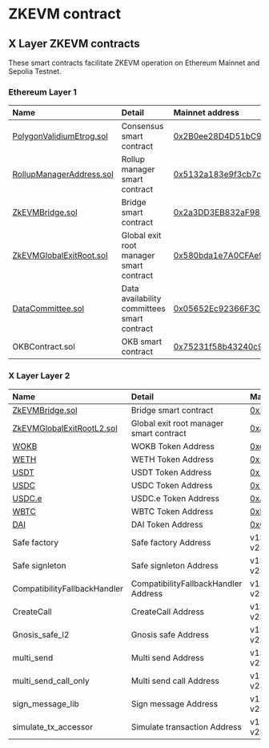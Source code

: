 # ZKEVM contract
## X Layer ZKEVM contracts
These smart contracts facilitate ZKEVM operation on Ethereum Mainnet and Sepolia Testnet. 
### Ethereum Layer 1
|Name|Detail|Mainnet address| Testnet address| 
|:----|:--|:--|:--|
|[PolygonValidiumEtrog.sol](https://github.com/okx/xlayer-contracts/blob/release/v0.3.0/contracts/v2/consensus/validium/PolygonValidiumEtrog.sol "PolygonValidiumEtrog.sol")|Consensus smart contract|[0x2B0ee28D4D51bC9aDde5E58E295873F61F4a0507](https://etherscan.io/address/0x2B0ee28D4D51bC9aDde5E58E295873F61F4a0507 "0x2B0ee28D4D51bC9aDde5E58E295873F61F4a0507")|[0x01469dACfDDA885D68Ff0f8628F2629c14F95a20](https://sepolia.etherscan.io/address/0x01469dACfDDA885D68Ff0f8628F2629c14F95a20 "0x01469dACfDDA885D68Ff0f8628F2629c14F95a20")|
|[RollupManagerAddress.sol](https://github.com/okx/xlayer-contracts/blob/release/v0.3.0/contracts/v2/PolygonRollupManager.sol "RollupManagerAddress.sol")|Rollup manager smart contract|[0x5132a183e9f3cb7c848b0aac5ae0c4f0491b7ab2](https://etherscan.io/address/0x5132a183e9f3cb7c848b0aac5ae0c4f0491b7ab2 "0x5132a183e9f3cb7c848b0aac5ae0c4f0491b7ab2")|[0x6662621411A8DACC3cA7049C8BddABaa9a999ce3](https://sepolia.etherscan.io/address/0x6662621411A8DACC3cA7049C8BddABaa9a999ce3 "0x6662621411A8DACC3cA7049C8BddABaa9a999ce3")|
|[ZkEVMBridge.sol](https://github.com/okx/xlayer-contracts/blob/release/v0.3.0/contracts/v2/PolygonZkEVMBridgeV2.sol "ZkEVMBridge.sol")|Bridge smart contract| [0x2a3DD3EB832aF982ec71669E178424b10Dca2EDe](https://etherscan.io/address/0x2a3DD3EB832aF982ec71669E178424b10Dca2EDe "0x2a3DD3EB832aF982ec71669E178424b10Dca2EDe")|[0x7a4Ee6f9F0aB037fE771FC36D39C1E19bcc0Fdb5](https://sepolia.etherscan.io/address/0x7a4Ee6f9F0aB037fE771FC36D39C1E19bcc0Fdb5 "0x7a4Ee6f9F0aB037fE771FC36D39C1E19bcc0Fdb5")|
|[ZkEVMGlobalExitRoot.sol](https://github.com/okx/xlayer-contracts/blob/release/v0.3.0/contracts/v2/PolygonZkEVMGlobalExitRootV2.sol "ZkEVMGlobalExitRoot.sol")|Global exit root manager smart contract|[0x580bda1e7A0CFAe92Fa7F6c20A3794F169CE3CFb](https://etherscan.io/address/0x580bda1e7A0CFAe92Fa7F6c20A3794F169CE3CFb "0x580bda1e7A0CFAe92Fa7F6c20A3794F169CE3CFb")|[0x66E61bA00F58b857A9DD2C500F3aBc424A46BD20](https://sepolia.etherscan.io/address/0x66E61bA00F58b857A9DD2C500F3aBc424A46BD20 "0x66E61bA00F58b857A9DD2C500F3aBc424A46BD20")|
|[DataCommittee.sol](https://github.com/okx/xlayer-contracts/blob/release/v0.3.0/contracts/v2/consensus/validium/PolygonDataCommittee.sol "DataCommittee.sol")|Data availability committees smart contract|[0x05652Ec92366F3C2255991a265c499E01Ba58e6a](https://etherscan.io/address/0x05652Ec92366F3C2255991a265c499E01Ba58e6a "0x05652Ec92366F3C2255991a265c499E01Ba58e6a") |[0x9d89De09fa8666cD82fDb0E2466bB56D704D60e7](https://sepolia.etherscan.io/address/0x9d89De09fa8666cD82fDb0E2466bB56D704D60e7 "0x9d89De09fa8666cD82fDb0E2466bB56D704D60e7")|
|OKBContract.sol|OKB smart contract|[0x75231f58b43240c9718dd58b4967c5114342a86c](https://etherscan.io/address/0x75231f58b43240c9718dd58b4967c5114342a86c "0x75231f58b43240c9718dd58b4967c5114342a86c")|[0x3F4B6664338F23d2397c953f2AB4Ce8031663f80](https://sepolia.etherscan.io/address/0x3F4B6664338F23d2397c953f2AB4Ce8031663f80 "0x3F4B6664338F23d2397c953f2AB4Ce8031663f80")|

### X Layer Layer 2
|Name|Detail|Mainnet address| Testnet address| 
|:----|:--|:--|:--|
|[ZkEVMBridge.sol](https://github.com/okx/xlayer-contracts/blob/v0.3.1/contracts/v2/PolygonZkEVMBridgeV2.sol "ZkEVMBridge.sol")|Bridge smart contract|[0x2a3DD3EB832aF982ec71669E178424b10Dca2EDe](https://www.okx.com/explorer/xlayer/address/0x2a3DD3EB832aF982ec71669E178424b10Dca2EDe "0x2a3DD3EB832aF982ec71669E178424b10Dca2EDe")|[0x7a4Ee6f9F0aB037fE771FC36D39C1E19bcc0Fdb5](https://www.okx.com/explorer/xlayer-test/address/0x7a4Ee6f9F0aB037fE771FC36D39C1E19bcc0Fdb5 "0x7a4Ee6f9F0aB037fE771FC36D39C1E19bcc0Fdb5")|
|[ZkEVMGlobalExitRootL2.sol](https://github.com/okx/xlayer-contracts/blob/v0.3.1/contracts/v2/PolygonZkEVMGlobalExitRootV2.sol "ZkEVMGlobalExitRootL2.sol")|Global exit root manager smart contract|[0xa40d5f56745a118d0906a34e69aec8c0db1cb8fa](https://www.okx.com/explorer/xlayer/address/0xa40d5f56745a118d0906a34e69aec8c0db1cb8fa "0xa40d5f56745a118d0906a34e69aec8c0db1cb8fa")|[0xa40d5f56745a118d0906a34e69aec8c0db1cb8fa](https://www.okx.com/explorer/xlayer-test/address/0xa40d5f56745a118d0906a34e69aec8c0db1cb8fa "0xa40d5f56745a118d0906a34e69aec8c0db1cb8fa")|
|[WOKB](https://www.okx.com/explorer/xlayer/address/0xe538905cf8410324e03a5a23c1c177a474d59b2b "WOKB")|WOKB Token Address|[0xe538905cf8410324e03a5a23c1c177a474d59b2](https://www.okx.com/explorer/xlayer/address/0xe538905cf8410324e03a5a23c1c177a474d59b2b "0xe538905cf8410324e03a5a23c1c177a474d59b2b")|-|
|[WETH](https://www.okx.com/explorer/xlayer/token/0x5a77f1443d16ee5761d310e38b62f77f726bc71c "WETH")|WETH Token Address|[0x5a77f1443d16ee5761d310e38b62f77f726bc71c](https://www.okx.com/explorer/xlayer/address/0x5a77f1443d16ee5761d310e38b62f77f726bc71c "0x5a77f1443d16ee5761d310e38b62f77f726bc71c")|[0xBec7859BC3d0603BeC454F7194173E36BF2Aa5C8](https://www.okx.com/explorer/xlayer-test/address/0xBec7859BC3d0603BeC454F7194173E36BF2Aa5C8 "0xBec7859BC3d0603BeC454F7194173E36BF2Aa5C8")|
|[USDT](https://www.okx.com/explorer/xlayer/address/0x1e4a5963abfd975d8c9021ce480b42188849d41d "USDT")|USDT Token Address|[0x1e4a5963abfd975d8c9021ce480b42188849d41d](https://www.okx.com/explorer/xlayer/address/0x1e4a5963abfd975d8c9021ce480b42188849d41d "0x1e4a5963abfd975d8c9021ce480b42188849d41d")|-|
|[USDC](https://www.okx.com/explorer/xlayer/address/0x74b7f16337b8972027f6196a17a631ac6de26d22 "USDC")|USDC Token Address|[0x74b7F16337b8972027F6196A17a631aC6dE26d22](https://www.okx.com/explorer/xlayer/address/0x74b7f16337b8972027f6196a17a631ac6de26d22 "0x74b7F16337b8972027F6196A17a631aC6dE26d22")|-|
|[USDC.e](https://www.okx.com/explorer/xlayer/address/0xA8CE8aee21bC2A48a5EF670afCc9274C7bbbC035 "USDC.e")|USDC.e Token Address|[0xA8CE8aee21bC2A48a5EF670afCc9274C7bbbC035](https://www.okx.com/explorer/xlayer/address/0xA8CE8aee21bC2A48a5EF670afCc9274C7bbbC035 "0xA8CE8aee21bC2A48a5EF670afCc9274C7bbbC035")|-|
|[WBTC](https://www.okx.com/explorer/xlayer/address/0xea034fb02eb1808c2cc3adbc15f447b93cbe08e1 "WBTC")|WBTC Token Address|[0xEA034fb02eB1808C2cc3adbC15f447B93CbE08e1](https://www.okx.com/explorer/xlayer/address/0xea034fb02eb1808c2cc3adbc15f447b93cbe08e1 "0xEA034fb02eB1808C2cc3adbC15f447B93CbE08e1")|-|
|[DAI](https://www.okx.com/explorer/xlayer/address/0xc5015b9d9161dca7e18e32f6f25c4ad850731fd4 "DAI")|DAI Token Address|[0xC5015b9d9161Dca7e18e32f6f25C4aD850731Fd4](https://www.okx.com/explorer/xlayer/address/0xc5015b9d9161dca7e18e32f6f25c4ad850731fd4)
|Safe factory|Safe factory Address|v1:[0xa6B71E26C5e0845f74c812102Ca7114b6a896AB2](https://www.okx.com/explorer/xlayer/address/0xa6b71e26c5e0845f74c812102ca7114b6a896ab2 "v1 safe factory") <br/> v2:[0xC22834581EbC8527d974F8a1c97E1bEA4EF910BC](https://www.okx.com/explorer/xlayer/address/0xc22834581ebc8527d974f8a1c97e1bea4ef910bc "v2 safe factory")|-|
|Safe signleton|Safe signleton Address| v1:[0xd9Db270c1B5E3Bd161E8c8503c55cEABeE709552](https://www.okx.com/explorer/xlayer/address/0xd9db270c1b5e3bd161e8c8503c55ceabee709552 "v1 safe signleton") <br/> v2:[0x69f4D1788e39c87893C980c06EdF4b7f686e2938](https://www.okx.com/explorer/xlayer/address/0x69f4d1788e39c87893c980c06edf4b7f686e2938 "v2 safe signleton")|-|
|CompatibilityFallbackHandler|CompatibilityFallbackHandler Address|v1:[0xf48f2B2d2a534e402487b3ee7C18c33Aec0Fe5e4](https://www.okx.com/explorer/xlayer/address/0xf48f2b2d2a534e402487b3ee7c18c33aec0fe5e4 "v1 fallbackhandler") <br/> v2:[0x017062a1dE2FE6b99BE3d9d37841FeD19F573804](https://www.okx.com/explorer/xlayer/address/0x017062a1de2fe6b99be3d9d37841fed19f573804 "v2 fallbackhandler")|-|
|CreateCall|CreateCall Address|v1:[0x7cbB62EaA69F79e6873cD1ecB2392971036cFAa4](https://www.okx.com/explorer/xlayer/address/0x7cbb62eaa69f79e6873cd1ecb2392971036cfaa4 "v1 createcall") <br/> v2:[0xB19D6FFc2182150F8Eb585b79D4ABcd7C5640A9d](https://www.okx.com/explorer/xlayer/address/0xb19d6ffc2182150f8eb585b79d4abcd7c5640a9d "v2 createcall")|-|
|Gnosis_safe_l2|Gnosis safe Address|v1:[0x3E5c63644E683549055b9Be8653de26E0B4CD36E](https://www.okx.com/explorer/xlayer/address/0x3e5c63644e683549055b9be8653de26e0b4cd36e "v1 gnosis safe")<br/>v2:[0xfb1bffC9d739B8D520DaF37dF666da4C687191EA](https://www.okx.com/explorer/xlayer/address/0xfb1bffc9d739b8d520daf37df666da4c687191ea "v2 gnosis safe")|-|
|multi_send|Multi send Address|v1:[0xa238cbeb142c10ef7ad8442c6d1f9e89e07e7761](https://www.okx.com/explorer/xlayer/address/0xa238cbeb142c10ef7ad8442c6d1f9e89e07e7761 "v1 multisend")<br/> v2:[0x998739BFdAAdde7C933B942a68053933098f9EDa](https://www.okx.com/explorer/xlayer/address/0x998739bfdaadde7c933b942a68053933098f9eda "V2 multisend")|-|
|multi_send_call_only|Multi send call Address|v1:[0x40A2aCCbd92BCA938b02010E17A5b8929b49130D](https://www.okx.com/explorer/xlayer/address/0x40a2accbd92bca938b02010e17a5b8929b49130d "v1 multisendcall")<br/> v2:[0xA1dabEF33b3B82c7814B6D82A79e50F4AC44102B](https://www.okx.com/explorer/xlayer/address/0xa1dabef33b3b82c7814b6d82a79e50f4ac44102b "V2 multisendcall")|-|
|sign_message_lib|Sign message Address|v1:[0xA65387F16B013cf2Af4605Ad8aA5ec25a2cbA3a2](https://www.okx.com/explorer/xlayer/address/0xa65387f16b013cf2af4605ad8aa5ec25a2cba3a2 "v1 signmessage")<br/> v2:[0x98FFBBF51bb33A056B08ddf711f289936AafF717](https://www.okx.com/explorer/xlayer/address/0x98ffbbf51bb33a056b08ddf711f289936aaff717 "v2 signmessage")|-|
|simulate_tx_accessor|Simulate transaction Address|v1:[0x59AD6735bCd8152B84860Cb256dD9e96b85F69Da](https://www.okx.com/explorer/xlayer/address/0x59ad6735bcd8152b84860cb256dd9e96b85f69da "v1 simulatetxn")<br/> v2:[0x727a77a074D1E6c4530e814F89E618a3298FC044](https://www.okx.com/explorer/xlayer/address/0x727a77a074d1e6c4530e814f89e618a3298fc044 "v2 simulatetxn")|-|